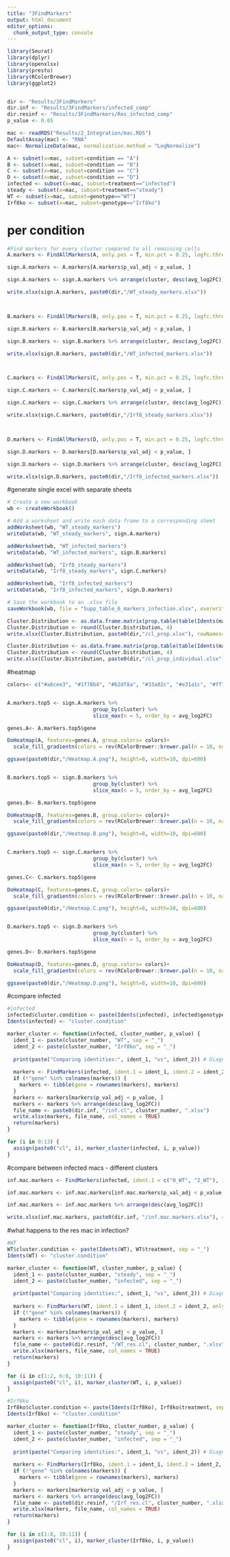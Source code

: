 ---
title: "3FindMarkers"
output: html_document
editor_options: 
  chunk_output_type: console
---

```{r}
library(Seurat)
library(dplyr)
library(openxlsx)
library(presto)
library(RColorBrewer)
library(ggplot2)


dir <- "Results/3FindMarkers"
dir.inf <- "Results/3FindMarkers/infected_comp"
dir.resinf <- "Results/3FindMarkers/Res_infected_comp"
p_value <- 0.05

mac <- readRDS("Results/2_Integration/mac.RDS")
DefaultAssay(mac) <- "RNA"
mac<- NormalizeData(mac, normalization.method = "LogNormalize") 

A <- subset(x=mac, subset=condition == "A")
B <- subset(x=mac, subset=condition == "B")
C <- subset(x=mac, subset=condition == "C")
D <- subset(x=mac, subset=condition == "D")
infected <- subset(x=mac, subset=treatment=="infected")
steady <- subset(x=mac, subset=treatment=="steady")
WT <- subset(x=mac, subset=genotype=="WT")
Irf8ko <- subset(x=mac, subset=genotype=="Irf8ko")

```


# per condition
```{r}
#Find markers for every cluster compared to all remaining cells
A.markers <- FindAllMarkers(A, only.pos = T, min.pct = 0.25, logfc.threshold = 0.25)

sign.A.markers <- A.markers[A.markers$p_val_adj < p_value, ]

sign.A.markers <- sign.A.markers %>% arrange(cluster, desc(avg_log2FC))

write.xlsx(sign.A.markers, paste0(dir,"/WT_steady_markers.xlsx"))



B.markers <- FindAllMarkers(B, only.pos = T, min.pct = 0.25, logfc.threshold = 0.25)

sign.B.markers <- B.markers[B.markers$p_val_adj < p_value, ]

sign.B.markers <- sign.B.markers %>% arrange(cluster, desc(avg_log2FC))

write.xlsx(sign.B.markers, paste0(dir,"/WT_infected_markers.xlsx"))



C.markers <- FindAllMarkers(C, only.pos = T, min.pct = 0.25, logfc.threshold = 0.25)

sign.C.markers <- C.markers[C.markers$p_val_adj < p_value, ]

sign.C.markers <- sign.C.markers %>% arrange(cluster, desc(avg_log2FC))

write.xlsx(sign.C.markers, paste0(dir,"/Irf8_steady_markers.xlsx"))



D.markers <- FindAllMarkers(D, only.pos = T, min.pct = 0.25, logfc.threshold = 0.25)

sign.D.markers <- D.markers[D.markers$p_val_adj < p_value, ]

sign.D.markers <- sign.D.markers %>% arrange(cluster, desc(avg_log2FC))

write.xlsx(sign.D.markers, paste0(dir,"/Irf8_infected_markers.xlsx"))


```

#generate single excel with separate sheets
```{r}
# Create a new workbook
wb <- createWorkbook()

# Add a worksheet and write each data frame to a corresponding sheet
addWorksheet(wb, "WT_steady_markers")
writeData(wb, "WT_steady_markers", sign.A.markers)

addWorksheet(wb, "WT_infected_markers")
writeData(wb, "WT_infected_markers", sign.B.markers)

addWorksheet(wb, "Irf8_steady_markers")
writeData(wb, "Irf8_steady_markers", sign.C.markers)

addWorksheet(wb, "Irf8_infected_markers")
writeData(wb, "Irf8_infected_markers", sign.D.markers)

# Save the workbook to an .xlsx file
saveWorkbook(wb, file = "Supp_table_6_markers_infection.xlsx", overwrite = TRUE)

```


```{r}
Cluster.Distribution <- as.data.frame.matrix(prop.table(table(Idents(mac), mac$condition), margin=2))
Cluster.Distribution <- round(Cluster.Distribution, 4)
write.xlsx(Cluster.Distribution, paste0(dir,"/cl_prop.xlsx"), rowNames=TRUE)

Cluster.Distribution <- as.data.frame.matrix(prop.table(table(Idents(mac), mac$orig.ident), margin=2))
Cluster.Distribution <- round(Cluster.Distribution, 4)
write.xlsx(Cluster.Distribution, paste0(dir,"/cl_prop_individual.xlsx"), rowNames=TRUE)

```

#heatmap
```{r}
colors<- c("#a6cee3", "#1f78b4", "#b2df8a", "#33a02c", "#e31a1c", "#ff7f00", "#cab2d6", "#6a3d9a", "#ffff99", "#b15928", "#fb9a99", "#005F6A", "#FF70AB","#640D6B","#A0DEFF","#E65C19", "#F8D082")


A.markers.top5 <- sign.A.markers %>%
                            group_by(cluster) %>%
                            slice_max(n = 5, order_by = avg_log2FC)

genes.A<- A.markers.top5$gene

DoHeatmap(A, features=genes.A, group.colors= colors)+ 
  scale_fill_gradientn(colors = rev(RColorBrewer::brewer.pal(n = 10, name = "RdBu")))

ggsave(paste0(dir,"/Heatmap.A.png"), height=8, width=10, dpi=600)


B.markers.top5 <- sign.B.markers %>%
                            group_by(cluster) %>%
                            slice_max(n = 5, order_by = avg_log2FC)

genes.B<- B.markers.top5$gene

DoHeatmap(B, features=genes.B, group.colors= colors)+ 
  scale_fill_gradientn(colors = rev(RColorBrewer::brewer.pal(n = 10, name = "RdBu")))

ggsave(paste0(dir,"/Heatmap.B.png"), height=8, width=10, dpi=600)


C.markers.top5 <- sign.C.markers %>%
                            group_by(cluster) %>%
                            slice_max(n = 5, order_by = avg_log2FC)

genes.C<- C.markers.top5$gene

DoHeatmap(C, features=genes.C, group.colors= colors)+ 
  scale_fill_gradientn(colors = rev(RColorBrewer::brewer.pal(n = 10, name = "RdBu")))

ggsave(paste0(dir,"/Heatmap.C.png"), height=8, width=10, dpi=600)


D.markers.top5 <- sign.D.markers %>%
                            group_by(cluster) %>%
                            slice_max(n = 5, order_by = avg_log2FC)

genes.D<- D.markers.top5$gene

DoHeatmap(D, features=genes.D, group.colors= colors)+ 
  scale_fill_gradientn(colors = rev(RColorBrewer::brewer.pal(n = 10, name = "RdBu")))

ggsave(paste0(dir,"/Heatmap.D.png"), height=8, width=10, dpi=600)
```

#compare infected
```{r}


#infected
infected$cluster.condition <- paste(Idents(infected), infected$genotype, sep = "_")
Idents(infected) <- "cluster.condition"

marker_cluster <- function(infected, cluster_number, p_value) {
  ident_1 <- paste(cluster_number, "WT", sep = "_")
  ident_2 <- paste(cluster_number, "Irf8ko", sep = "_")
  
  print(paste("Comparing identities:", ident_1, "vs", ident_2)) # Diagnostic print
  
  markers <- FindMarkers(infected, ident.1 = ident_1, ident.2 = ident_2, only.pos = TRUE, min.pct = 0.25, logfc.threshold = 0.5)
  if (!"gene" %in% colnames(markers)) {
    markers <- tibble(gene = rownames(markers), markers)
  }
  markers <- markers[markers$p_val_adj < p_value, ]
  markers <- markers %>% arrange(desc(avg_log2FC))
  file_name <- paste0(dir.inf, "/inf.cl", cluster_number, ".xlsx")
  write.xlsx(markers, file_name, col_names = TRUE)
  return(markers)
}

for (i in 0:13) {
  assign(paste0("cl", i), marker_cluster(infected, i, p_value))
}
```

#compare between infected macs - different clusters
```{r}
inf.mac.markers <- FindMarkers(infected, ident.1 = c("0_WT", "2_WT"), ident.2 = c("3_Irf8ko", "4_Irf8ko", "5_Irf8ko", "9_Irf8ko"), min.pct = 0.1, logfc.threshold = 0.5)

inf.mac.markers <- inf.mac.markers[inf.mac.markers$p_val_adj < p_value, ]

inf.mac.markers <- inf.mac.markers %>% arrange(desc(avg_log2FC))

write.xlsx(inf.mac.markers, paste0(dir.inf, "/inf.mac.markers.xlsx"), rowNames=T)

```

#what happens to the res mac in infection?
```{r}
#WT
WT$cluster.condition <- paste(Idents(WT), WT$treatment, sep = "_")
Idents(WT) <- "cluster.condition"

marker_cluster <- function(WT, cluster_number, p_value) {
  ident_1 <- paste(cluster_number, "steady", sep = "_")
  ident_2 <- paste(cluster_number, "infected", sep = "_")
  
  print(paste("Comparing identities:", ident_1, "vs", ident_2)) # Diagnostic print
  
  markers <- FindMarkers(WT, ident.1 = ident_1, ident.2 = ident_2, only.pos = F, min.pct = 0.25, logfc.threshold = 0.5)
  if (!"gene" %in% colnames(markers)) {
    markers <- tibble(gene = rownames(markers), markers)
  }
  markers <- markers[markers$p_val_adj < p_value, ]
  markers <- markers %>% arrange(desc(avg_log2FC))
  file_name <- paste0(dir.resinf, "/WT_res.cl", cluster_number, ".xlsx")
  write.xlsx(markers, file_name, col_names = TRUE)
  return(markers)
}

for (i in c(1:2, 6:8, 10:11)) {
  assign(paste0("cl", i), marker_cluster(WT, i, p_value))
}
```

```{r}
#Irf8ko
Irf8ko$cluster.condition <- paste(Idents(Irf8ko), Irf8ko$treatment, sep = "_")
Idents(Irf8ko) <- "cluster.condition"

marker_cluster <- function(Irf8ko, cluster_number, p_value) {
  ident_1 <- paste(cluster_number, "steady", sep = "_")
  ident_2 <- paste(cluster_number, "infected", sep = "_")
  
  print(paste("Comparing identities:", ident_1, "vs", ident_2)) # Diagnostic print
  
  markers <- FindMarkers(Irf8ko, ident.1 = ident_1, ident.2 = ident_2, only.pos = F, min.pct = 0.25, logfc.threshold = 0.5)
  if (!"gene" %in% colnames(markers)) {
    markers <- tibble(gene = rownames(markers), markers)
  }
  markers <- markers[markers$p_val_adj < p_value, ]
  markers <- markers %>% arrange(desc(avg_log2FC))
  file_name <- paste0(dir.resinf, "/Irf_res.cl", cluster_number, ".xlsx")
  write.xlsx(markers, file_name, col_names = TRUE)
  return(markers)
}

for (i in c(1:8, 10:11)) {
  assign(paste0("cl", i), marker_cluster(Irf8ko, i, p_value))
}
```

